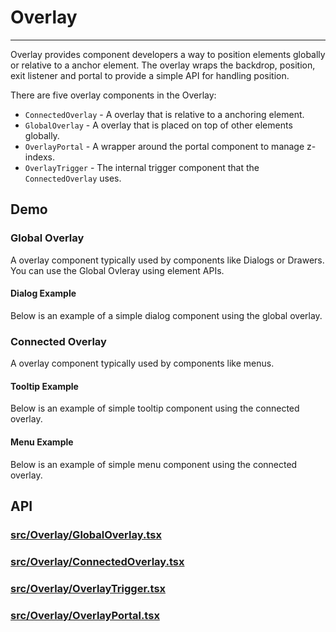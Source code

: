 
<Meta title="Docs/Components/Overlay" />

# Overlay

---

Overlay provides component developers a way to position elements globally
or relative to a anchor element. The overlay wraps the backdrop, position, exit
listener and portal to provide a simple API for handling position.

There are five overlay components in the Overlay:

- `ConnectedOverlay` - A overlay that is relative to a anchoring element.
- `GlobalOverlay` - A overlay that is placed on top of other elements globally.
- `OverlayPortal` - A wrapper around the portal component to manage z-indexs.
- `OverlayTrigger` - The internal trigger component that the `ConnectedOverlay` uses.

## Demo

### Global Overlay
A overlay component typically used by components like Dialogs or Drawers.
You can use the Global Ovleray using element APIs.

<Preview withSource="open">
  <Story id="utilities-overlay-global--click-to-open" />
</Preview>

#### Dialog Example
Below is an example of a simple dialog component using the global overlay.

<Preview withSource="open">
  <Story id="utilities-overlay-global--dialog-example" />
</Preview>

### Connected Overlay
A overlay component typically used by components like menus.

<Preview withSource="open">
  <Story id="utilities-overlay-connected--simple" />
</Preview>

#### Tooltip Example
Below is an example of simple tooltip component using the connected overlay.

<Preview withSource="open">
  <Story id="utilities-overlay-connected--tooltip-example" />
</Preview>

#### Menu Example
Below is an example of simple menu component using the connected overlay.

<Preview withSource="open">
  <Story id="utilities-overlay-connected--menu-example" />
</Preview>

## API
### [src/Overlay/GlobalOverlay.tsx](https://github.com/reaviz/rdk/blob/master/src/Overlay/GlobalOverlay.tsx)
<Props of={GlobalOverlay} />

### [src/Overlay/ConnectedOverlay.tsx](https://github.com/reaviz/rdk/blob/master/src/Overlay/ConnectedOverlay.tsx)
<Props of={ConnectedOverlay} />

### [src/Overlay/OverlayTrigger.tsx](https://github.com/reaviz/rdk/blob/master/src/Overlay/OverlayTrigger.tsx)
<Props of={OverlayTrigger} />

### [src/Overlay/OverlayPortal.tsx](https://github.com/reaviz/rdk/blob/master/src/Overlay/OverlayPortal.tsx)
<Props of={OverlayPortal} />
